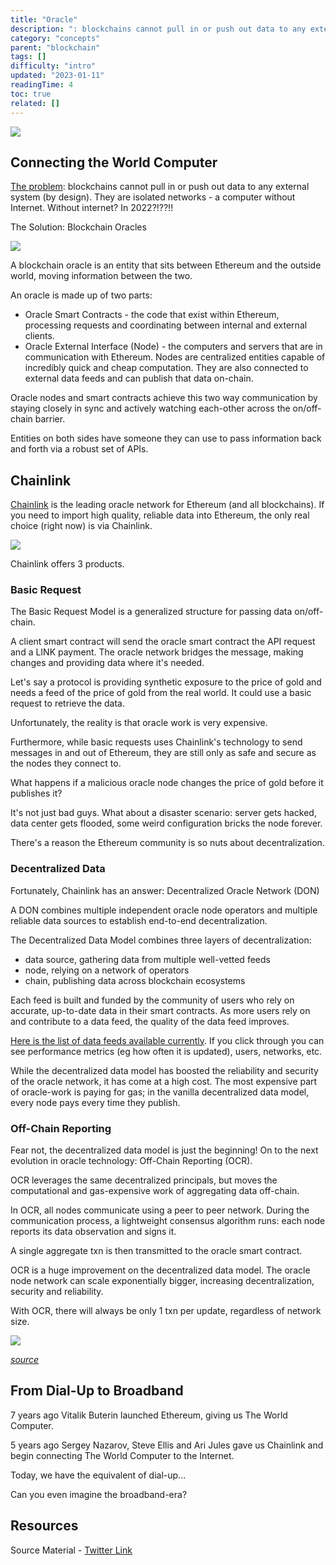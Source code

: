 ```yaml
---
title: "Oracle"
description: ": blockchains cannot pull in or push out data to any external system (by design)."
category: "concepts"
parent: "blockchain"
tags: []
difficulty: "intro"
updated: "2023-01-11"
readingTime: 4
toc: true
related: []
---
```


![](/images/oracle-banner.jpeg)

## Connecting the World Computer

[The problem](https://blog.chain.link/what-is-the-blockchain-oracle-problem/): blockchains cannot pull in or push out data to any external system (by design). They are isolated networks - a computer without Internet. Without internet? In 2022?!??!!

The Solution: Blockchain Oracles

![](/images/oracle-2.jpeg)

A blockchain oracle is an entity that sits between Ethereum and the outside world, moving information between the two.

An oracle is made up of two parts:

*   Oracle Smart Contracts - the code that exist within Ethereum, processing requests and coordinating between internal and external clients.
*   Oracle External Interface (Node) - the computers and servers that are in communication with Ethereum. Nodes are centralized entities capable of incredibly quick and cheap computation. They are also connected to external data feeds and can publish that data on-chain.

Oracle nodes and smart contracts achieve this two way communication by staying closely in sync and actively watching each-other across the on/off-chain barrier. 

Entities on both sides have someone they can use to pass information back and forth via a robust set of APIs.

## Chainlink

[Chainlink](https://chain.link/) is the leading oracle network for Ethereum (and all blockchains). If you need to import high quality, reliable data into Ethereum, the only real choice (right now) is via Chainlink.

![](/images/oracle-1.jpeg)

Chainlink offers 3 products.

### Basic Request

The Basic Request Model is a generalized structure for passing data on/off-chain. 

A client smart contract will send the oracle smart contract the API request and a LINK payment. The oracle network bridges the message, making changes and providing data where it's needed.

Let's say a protocol is providing synthetic exposure to the price of gold and needs a feed of the price of gold from the real world. It could use a basic request to retrieve the data. 

Unfortunately, the reality is that oracle work is very expensive.

Furthermore, while basic requests uses Chainlink's technology to send messages in and out of Ethereum, they are still only as safe and secure as the nodes they connect to.

What happens if a malicious oracle node changes the price of gold before it publishes it?

It's not just bad guys. What about a disaster scenario: server gets hacked, data center gets flooded, some weird configuration bricks the node forever.

There's a reason the Ethereum community is so nuts about decentralization.

### Decentralized Data

Fortunately, Chainlink has an answer: Decentralized Oracle Network (DON)

A DON combines multiple independent oracle node operators and multiple reliable data sources to establish end-to-end decentralization.

The Decentralized Data Model combines three layers of decentralization: 

*   data source, gathering data from multiple well-vetted feeds
*   node, relying on a network of operators
*   chain, publishing data across blockchain ecosystems

Each feed is built and funded by the community of users who rely on accurate, up-to-date data in their smart contracts. As more users rely on and contribute to a data feed, the quality of the data feed improves.

[Here is the list of data feeds available currently](https://data.chain.link/). If you click through you can see performance metrics (eg how often it is updated), users, networks, etc.

While the decentralized data model has boosted the reliability and security of the oracle network, it has come at a high cost. The most expensive part of oracle-work is paying for gas; in the vanilla decentralized data model, every node pays every time they publish.

### Off-Chain Reporting

Fear not, the decentralized data model is just the beginning! On to the next evolution in oracle technology: Off-Chain Reporting (OCR).

OCR leverages the same decentralized principals, but moves the computational and gas-expensive work of aggregating data off-chain.

In OCR, all nodes communicate using a peer to peer network. During the communication process, a lightweight consensus algorithm runs: each node reports its data observation and signs it. 

A single aggregate txn is then transmitted to the oracle smart contract.

OCR is a huge improvement on the decentralized data model. The oracle node network can scale exponentially bigger, increasing decentralization, security and reliability. 

With OCR, there will always be only 1 txn per update, regardless of network size.

![](/images/oracle-3.jpeg)

[*source*](https://docs.chain.link/architecture-overview/off-chain-reporting/)

## From Dial-Up to Broadband

7 years ago Vitalik Buterin launched Ethereum, giving us The World Computer.

5 years ago Sergey Nazarov, Steve Ellis and Ari Jules gave us Chainlink and begin connecting The World Computer to the Internet.

Today, we have the equivalent of dial-up...

Can you even imagine the broadband-era?

## Resources

Source Material - [Twitter Link](https://twitter.com/logarithmicrex/status/1557211373288898560)


